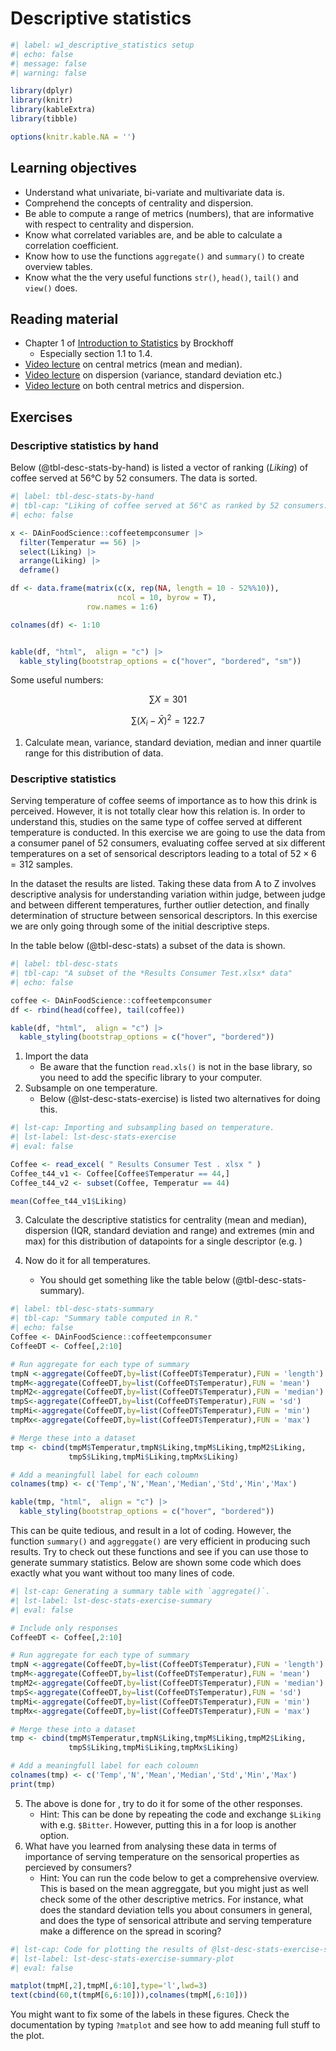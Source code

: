 # Descriptive statistics

```r
#| label: w1_descriptive_statistics setup
#| echo: false
#| message: false
#| warning: false

library(dplyr)
library(knitr)
library(kableExtra)
library(tibble)

options(knitr.kable.NA = '')

```

::: {.callout-tip}
## Learning objectives

* Understand what univariate, bi-variate and multivariate data is.
* Comprehend the concepts of centrality and dispersion.
* Be able to compute a range of metrics (numbers), that are informative with respect to centrality and dispersion.
* Know what correlated variables are, and be able to calculate a correlation coefficient.
* Know how to use the functions `aggregate()` and `summary()` to create overview tables.
* Know what the the very useful functions `str()`, `head()`, `tail()` and `view()` does.

:::

## Reading material

* Chapter 1 of [Introduction to Statistics](https://02402.compute.dtu.dk/enotes/book-IntroStatistics) by Brockhoff 
    * Especially section 1.1 to 1.4.
* [Video lecture](https://www.youtube.com/watch?v=kn83BA7cRNM) on central metrics (mean and median).
* [Video lecture](https://www.youtube.com/watch?v=R4yfNi_8Kqw) on dispersion (variance, standard deviation etc.)
* [Video lecture](https://www.youtube.com/watch?v=SzZ6GpcfoQY) on both central metrics and dispersion.

## Exercises
::: {#ex-descriptive-stats-by-hand}
<!-- Cross-ref anchor -->
:::
:::{.callout-exercise}

### Descriptive statistics by hand

Below (@tbl-desc-stats-by-hand) is listed a vector of ranking (*Liking*) of coffee served at 56°C by 52 consumers. The data is sorted.

```r
#| label: tbl-desc-stats-by-hand
#| tbl-cap: "Liking of coffee served at 56°C as ranked by 52 consumers."
#| echo: false

x <- DAinFoodScience::coffeetempconsumer |>
  filter(Temperatur == 56) |>
  select(Liking) |>
  arrange(Liking) |>
  deframe()

df <- data.frame(matrix(c(x, rep(NA, length = 10 - 52%%10)), 
                        ncol = 10, byrow = T), 
                 row.names = 1:6)

colnames(df) <- 1:10


kable(df, "html",  align = "c") |>
  kable_styling(bootstrap_options = c("hover", "bordered", "sm"))

```

Some useful numbers: 

$$\sum{X} = 301$$ 

$$\sum{(X_i - \bar{X})^2} = 122.7$$

:::{.callout-task}

1. Calculate mean, variance, standard deviation, median and inner quartile range for this distribution of data.

:::

:::
::: {#ex-descriptive-stats}
<!-- Cross-ref anchor -->
:::
:::{.callout-exercise}

### Descriptive statistics

Serving temperature of coffee seems of importance as to how this drink is perceived. However, it is not totally clear how this relation is. In order to understand this, studies on the same type of coffee served at different temperature is conducted. In this exercise we are going to use the data from a consumer panel of 52 consumers, evaluating coffee served at six different temperatures on a set of sensorical descriptors leading to a total of $52 \times 6 = 312$ samples. 

In the dataset \textit{Results Consumer Test.xlsx} the results are listed. Taking these data from A to Z involves descriptive analysis for understanding variation within judge, between judge and between different temperatures, further outlier detection, and finally determination of structure between sensorical descriptors. In this exercise we are only going through some of the initial descriptive steps. 

In the table below (@tbl-desc-stats) a subset of the data is shown. 

```r
#| label: tbl-desc-stats
#| tbl-cap: "A subset of the *Results Consumer Test.xlsx* data"
#| echo: false

coffee <- DAinFoodScience::coffeetempconsumer
df <- rbind(head(coffee), tail(coffee))

kable(df, "html",  align = "c") |>
  kable_styling(bootstrap_options = c("hover", "bordered"))

```

:::{.callout-task}

1. Import the data 
    * Be aware that the function `read.xls()` is not in the base library, so you need to add the specific library to your computer.
2. Subsample on one temperature.
    * Below (@lst-desc-stats-exercise) is listed two alternatives for doing this. 
:::

```r
#| lst-cap: Importing and subsampling based on temperature.
#| lst-label: lst-desc-stats-exercise
#| eval: false

Coffee <- read_excel( " Results Consumer Test . xlsx " )
Coffee_t44_v1 <- Coffee[Coffee$Temperatur == 44,]
Coffee_t44_v2 <- subset(Coffee, Temperatur == 44)

mean(Coffee_t44_v1$Liking)
```


::: {.callout-task}
3. Calculate the descriptive statistics for centrality (mean and median), dispersion (IQR, standard deviation and range) and extremes (min and max) for this distribution of datapoints for a single descriptor (e.g. \textit{Liking})

4. Now do it for all temperatures.
    * You should get something like the table below (@tbl-desc-stats-summary).

:::

```r
#| label: tbl-desc-stats-summary  
#| tbl-cap: "Summary table computed in R."
#| echo: false
Coffee <- DAinFoodScience::coffeetempconsumer
CoffeeDT <- Coffee[,2:10]

# Run aggregate for each type of summary
tmpN <-aggregate(CoffeeDT,by=list(CoffeeDT$Temperatur),FUN = 'length')
tmpM<-aggregate(CoffeeDT,by=list(CoffeeDT$Temperatur),FUN = 'mean')
tmpM2<-aggregate(CoffeeDT,by=list(CoffeeDT$Temperatur),FUN = 'median')
tmpS<-aggregate(CoffeeDT,by=list(CoffeeDT$Temperatur),FUN = 'sd')
tmpMi<-aggregate(CoffeeDT,by=list(CoffeeDT$Temperatur),FUN = 'min')
tmpMx<-aggregate(CoffeeDT,by=list(CoffeeDT$Temperatur),FUN = 'max')

# Merge these into a dataset
tmp <- cbind(tmpM$Temperatur,tmpN$Liking,tmpM$Liking,tmpM2$Liking,
             tmpS$Liking,tmpMi$Liking,tmpMx$Liking)

# Add a meaningfull label for each coloumn
colnames(tmp) <- c('Temp','N','Mean','Median','Std','Min','Max') 

kable(tmp, "html",  align = "c") |>
  kable_styling(bootstrap_options = c("hover", "bordered"))

```


This can be quite tedious, and result in a lot of coding. However, the function `summary()` and `aggreggate()` are very efficient in producing such results. Try to check out these functions and see if you can use those to generate summary statistics. Below are shown some code which does exactly what you want without too many lines of code.


```r
#| lst-cap: Generating a summary table with `aggregate()`.
#| lst-label: lst-desc-stats-exercise-summary
#| eval: false

# Include only responses
CoffeeDT <- Coffee[,2:10]

# Run aggregate for each type of summary
tmpN <-aggregate(CoffeeDT,by=list(CoffeeDT$Temperatur),FUN = 'length')
tmpM<-aggregate(CoffeeDT,by=list(CoffeeDT$Temperatur),FUN = 'mean')
tmpM2<-aggregate(CoffeeDT,by=list(CoffeeDT$Temperatur),FUN = 'median')
tmpS<-aggregate(CoffeeDT,by=list(CoffeeDT$Temperatur),FUN = 'sd')
tmpMi<-aggregate(CoffeeDT,by=list(CoffeeDT$Temperatur),FUN = 'min')
tmpMx<-aggregate(CoffeeDT,by=list(CoffeeDT$Temperatur),FUN = 'max')

# Merge these into a dataset
tmp <- cbind(tmpM$Temperatur,tmpN$Liking,tmpM$Liking,tmpM2$Liking,
             tmpS$Liking,tmpMi$Liking,tmpMx$Liking)

# Add a meaningfull label for each coloumn
colnames(tmp) <- c('Temp','N','Mean','Median','Std','Min','Max') 
print(tmp)

```

::: {.callout-task}

5. The above is done for \textit{Liking}, try to do it for some of the other responses. 
    * Hint: This can be done by repeating the code and exchange `$Liking` with e.g. `$Bitter`. However, putting this in a for loop is another option.

6. What have you learned from analysing these data in terms of importance of serving temperature on the sensorical properties as percieved by consumers? 
    * Hint: You can run the code below to get a comprehensive overview. This is based on the mean aggreggate, but you might just as well check some of the other descriptive metrics. For instance, what does the standard deviation tells you about consumers in general, and does the type of sensorical attribute and serving temperature make a difference on the spread in scoring? 

:::

```r
#| lst-cap: Code for plotting the results of @lst-desc-stats-exercise-summary.
#| lst-label: lst-desc-stats-exercise-summary-plot
#| eval: false

matplot(tmpM[,2],tmpM[,6:10],type='l',lwd=3)
text(cbind(60,t(tmpM[6,6:10])),colnames(tmpM[,6:10]))

```

You might want to fix some of the labels in these figures. Check the documentation by typing `?matplot` and see how to add meaning full stuff to the plot.

:::